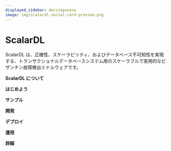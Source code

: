 ```yaml
---
displayed_sidebar: docsJapanese
image: img/scalardl-social-card-preview.png
---
```


# ScalarDL


ScalarDL は、正確性、スケーラビリティ、およびデータベース不可知性を実現する、トランザクショナルデータベースシステム用のスケーラブルで実用的なビザンチン故障検出ミドルウェアです。

**ScalarDL について**

<CardRowAbout />

**はじめよう**

<CardRowGettingStarted />

**サンプル**

<CardRowSamples />

**開発**

<CardRowDevelop />

**デプロイ**

<CardRowDeploy />

**運用**

<CardRowManage />

**詳細**

<CardRowReference />
